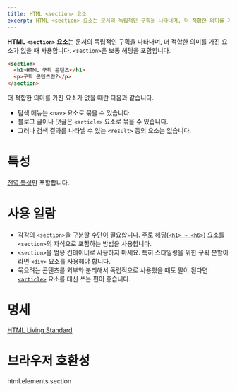 ```yaml
---
title: HTML <section> 요소
excerpt: HTML <section> 요소는 문서의 독립적인 구획을 나타내며, 더 적합한 의미를 가진 요소가 없을 때 사용합니다.
---
```


**HTML `<section>` 요소**는 문서의 독립적인 구획을 나타내며, 더 적합한 의미를 가진 요소가 없을 때 사용합니다. `<section>`은 보통 헤딩을 포함합니다.

```html
<section>
  <h1>HTML 구획 콘텐츠</h1>
  <p>구획 콘텐츠란?</p>
</section>
```

<Callout childAs="div" label="참고">
  <p>더 적합한 의미를 가진 요소가 없을 때란 다음과 같습니다.</p>
  <ul>
    <li>탐색 메뉴는 <Anchor href="./nav"><code>&lt;nav&gt;</code></Anchor> 요소로 묶을 수 있습니다.</li>
    <li>블로그 글이나 댓글은 <Anchor href="./article"><code>&lt;article&gt;</code></Anchor> 요소로 묶을 수 있습니다.</li>
    <li>그러나 검색 결과를 나타낼 수 있는 <code>&lt;result&gt;</code> 등의 요소는 없습니다.</li>
  </ul>
</Callout>

# 특성

[전역 특성](https://developer.mozilla.org/ko/docs/Web/HTML/Global_attributes)만 포함합니다.

# 사용 일람

- 각각의 `<section>`을 구분할 수단이 필요합니다. 주로 헤딩([`<h1> ~ <h6>`](./Heading_Element)) 요소를 `<section>`의 자식으로 포함하는 방법을 사용합니다.
- `<section>`을 범용 컨테이너로 사용하지 마세요. 특히 스타일링을 위한 구획 분할이라면 `<div>` 요소를 사용해야 합니다.
- 묶으려는 콘텐츠를 외부와 분리해서 독립적으로 사용했을 때도 말이 된다면 [`<article>`](./article) 요소를 대신 쓰는 편이 좋습니다.

# 명세

[HTML Living Standard](https://html.spec.whatwg.org/multipage/sections.html#the-section-element)

# 브라우저 호환성

<BrowserCompat>html.elements.section</BrowserCompat>
